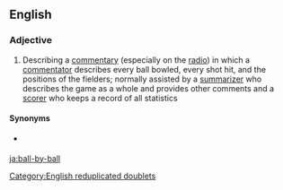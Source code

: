 ==English==

===Adjective===
{{en-adj|-}}

# {{lb|en|cricket}} Describing a [[commentary]] (especially on the [[radio]]) in which a [[commentator]] describes every ball bowled, every shot hit, and the positions of the fielders; normally assisted by a [[summarizer]] who describes the game as a whole and provides other comments and a [[scorer]] who keeps a record of all statistics

====Synonyms====
* {{l|en|play-by-play}} {{qualifier|US}}

[[Category:English reduplicated doublets]]

[[ja:ball-by-ball]]